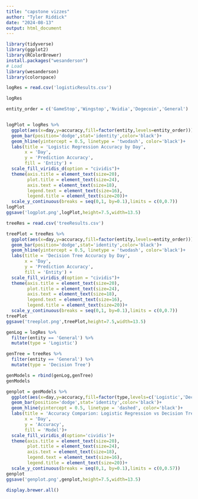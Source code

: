 ```yaml
---
title: "capstone vizzes"
author: "Tyler Riddick"
date: "2024-08-13"
output: html_document
---
```


```r
library(tidyverse)
library(ggplot2)
library(RColorBrewer)
install.packages("wesanderson")
# Load
library(wesanderson)
library(colorspace)
```

```r
logRes = read.csv('logisticResults.csv')
```
```r
logRes
```

```r
entity_order = c('GameStop','Wingstop','Nvidia','Dogecoin','General')


logPlot = logRes %>%
  ggplot(aes(x=day,y=accuracy,fill=factor(entity,levels=entity_order)))+
  geom_bar(position='dodge',stat='identity',color='black')+
  geom_hline(yintercept = 0.5, linetype = 'twodash', color='black')+
  labs(title = 'Logistic Regression Accuracy by Day',
       x = 'Day',
       y = 'Prediction Accuracy',
       fill = 'Entity') +
  scale_fill_viridis_d(option = "cividis")+
  theme(axis.title = element_text(size=20), 
        plot.title = element_text(size=24),
        axis.text = element_text(size=18), 
        legend.text = element_text(size=16),
        legend.title = element_text(size=20))+
  scale_y_continuous(breaks = seq(0,1, by=0.1),limits = c(0,0.7))
logPlot
ggsave('logplot.png',logPlot,height=7.5,width=13.5)
```
```r
treeRes = read.csv('treeResults.csv')

treePlot = treeRes %>%
  ggplot(aes(x=day,y=accuracy,fill=factor(entity,levels=entity_order)))+
  geom_bar(position='dodge',stat='identity',color='black')+
  geom_hline(yintercept = 0.5, linetype = 'twodash', color='black')+
  labs(title = 'Decision Tree Accuracy by Day',
       x = 'Day',
       y = 'Prediction Accuracy',
       fill = 'Entity') +
  scale_fill_viridis_d(option = "cividis")+
  theme(axis.title = element_text(size=20), 
        plot.title = element_text(size=24),
        axis.text = element_text(size=18), 
        legend.text = element_text(size=16),
        legend.title = element_text(size=20))+
  scale_y_continuous(breaks = seq(0,1, by=0.1),limits = c(0,0.7))
treePlot
ggsave('treeplot.png',treePlot,height=7.5,width=13.5)
```

```r
genLog = logRes %>%
  filter(entity == 'General') %>%
  mutate(type = 'Logistic')

genTree = treeRes %>%
  filter(entity == 'General') %>%
  mutate(type = 'Decision Tree')
```

```r
genModels = rbind(genLog,genTree)
genModels
```
```r
genplot = genModels %>%
  ggplot(aes(x=day,y=accuracy,fill=factor(type,levels=c('Logistic','Decision Tree')))) +
  geom_bar(position='dodge',stat='identity',color='black')+
  geom_hline(yintercept = 0.5, linetype = 'dashed', color='black')+
  labs(title = 'Accuracy Comparion: Logistic Regression vs Decision Tree',
       x = 'Day',
       y = 'Accuracy',
       fill = 'Model')+
  scale_fill_viridis_d(option='cividis')+
  theme(axis.title = element_text(size=20), 
        plot.title = element_text(size=24),
        axis.text = element_text(size=18), 
        legend.text = element_text(size=16),
        legend.title = element_text(size=20))+
  scale_y_continuous(breaks = seq(0,1, by=0.1),limits = c(0,0.57))
genplot
ggsave('genplot.png',genplot,height=7.5,width=13.5)
```
```r
display.brewer.all()
```



